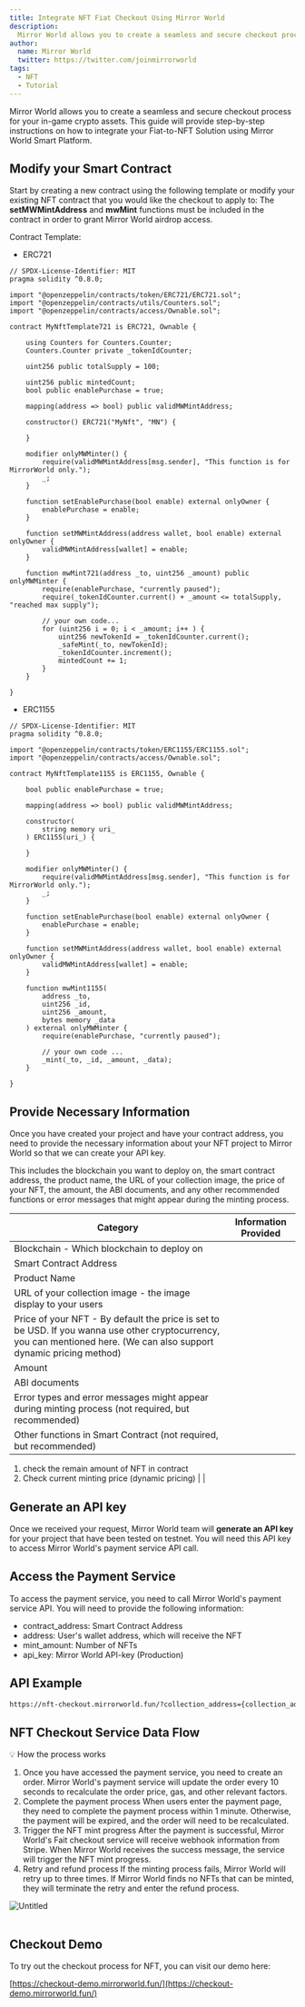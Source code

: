```yaml
---
title: Integrate NFT Fiat Checkout Using Mirror World
description:
  Mirror World allows you to create a seamless and secure checkout process for your in-game crypto assets. This guide will provide step-by-step instructions on how to integrate your Fiat-to-NFT Solution using Mirror World Smart Platform.
author:
  name: Mirror World
  twitter: https://twitter.com/joinmirrorworld
tags:
  - NFT
  - Tutorial
---
```


Mirror World allows you to create a seamless and secure checkout process for your in-game crypto assets. This guide will provide step-by-step instructions on how to integrate your Fiat-to-NFT Solution using Mirror World Smart Platform.

## Modify your Smart Contract

Start by creating a new contract using the following template or modify your existing NFT contract that you would like the checkout to apply to: The **setMWMintAddress** and **mwMint** functions must be included in the contract in order to grant Mirror World airdrop access.

Contract Template:
- ERC721

```solidity
// SPDX-License-Identifier: MIT
pragma solidity ^0.8.0;

import "@openzeppelin/contracts/token/ERC721/ERC721.sol";
import "@openzeppelin/contracts/utils/Counters.sol";
import "@openzeppelin/contracts/access/Ownable.sol";

contract MyNftTemplate721 is ERC721, Ownable {

    using Counters for Counters.Counter;
    Counters.Counter private _tokenIdCounter;

    uint256 public totalSupply = 100;

    uint256 public mintedCount;
    bool public enablePurchase = true;

    mapping(address => bool) public validMWMintAddress;

    constructor() ERC721("MyNft", "MN") {
        
    }

    modifier onlyMWMinter() {
        require(validMWMintAddress[msg.sender], "This function is for MirrorWorld only.");
        _;
    }

    function setEnablePurchase(bool enable) external onlyOwner {
        enablePurchase = enable;
    }

    function setMWMintAddress(address wallet, bool enable) external onlyOwner {
        validMWMintAddress[wallet] = enable;
    }

    function mwMint721(address _to, uint256 _amount) public onlyMWMinter {
        require(enablePurchase, "currently paused");
        require(_tokenIdCounter.current() + _amount <= totalSupply, "reached max supply");

        // your own code...
        for (uint256 i = 0; i < _amount; i++ ) {
            uint256 newTokenId = _tokenIdCounter.current();
            _safeMint(_to, newTokenId);
            _tokenIdCounter.increment();
            mintedCount += 1;
        }
    }

}
```

- ERC1155

```solidity
// SPDX-License-Identifier: MIT
pragma solidity ^0.8.0;

import "@openzeppelin/contracts/token/ERC1155/ERC1155.sol";
import "@openzeppelin/contracts/access/Ownable.sol";

contract MyNftTemplate1155 is ERC1155, Ownable {

    bool public enablePurchase = true;

    mapping(address => bool) public validMWMintAddress;

    constructor(
        string memory uri_
    ) ERC1155(uri_) {

    }

    modifier onlyMWMinter() {
        require(validMWMintAddress[msg.sender], "This function is for MirrorWorld only.");
        _;
    }

    function setEnablePurchase(bool enable) external onlyOwner {
        enablePurchase = enable;
    } 

    function setMWMintAddress(address wallet, bool enable) external onlyOwner {
        validMWMintAddress[wallet] = enable;
    }

    function mwMint1155(
        address _to,
        uint256 _id,
        uint256 _amount,
        bytes memory _data
    ) external onlyMWMinter {
        require(enablePurchase, "currently paused");

        // your own code ...
        _mint(_to, _id, _amount, _data);
    }

}
```

## Provide Necessary Information

Once you have created your project and have your contract address, you need to provide the necessary information about your NFT project to Mirror World so that we can create your API key.

This includes the blockchain you want to deploy on, the smart contract address, the product name, the URL of your collection image, the price of your NFT, the amount, the ABI documents, and any other recommended functions or error messages that might appear during the minting process.

| Category | Information Provided  |
| --- | --- |
| Blockchain - Which blockchain to deploy on |  |
| Smart Contract Address |  |
| Product Name |  |
| URL of your collection image - the image display to your users |  |
| Price of your NFT - By default the price is set to be USD. If you wanna use other cryptocurrency, you can mentioned here. (We can also support dynamic pricing method) |  |
| Amount |  |
| ABI documents  |  |
| Error types and error messages might appear during minting process (not required, but recommended) |  |
| Other functions in Smart Contract (not required, but recommended)
1. check the remain amount of NFT in contract
2. Check current minting price (dynamic pricing) |  |

## Generate an API key

Once we received your request, Mirror World team will **generate an API key** for your project that have been tested on testnet. You will need this API key to access Mirror World's payment service API call.

## Access the Payment Service

To access the payment service, you need to call Mirror World's payment service API. You will need to provide the following information:

- contract_address: Smart Contract Address
- address: User's wallet address, which will receive the NFT
- mint_amount: Number of NFTs
- api_key: Mirror World API-key (Production)

## API Example

```html
https://nft-checkout.mirrorworld.fun/?collection_address={collection_address}&address={wallet_address}&mint_amount={amount}&api_key={api_key}
```

## NFT Checkout Service Data Flow

<aside>
💡 How the process works

1. Once you have accessed the payment service, you need to create an order. Mirror World's payment service will update the order every 10 seconds to recalculate the order price, gas, and other relevant factors.
2. Complete the payment process
When users enter the payment page, they need to complete the payment process within 1 minute. Otherwise, the payment will be expired, and the order will need to be recalculated.
3. Trigger the NFT mint progress
After the payment is successful, Mirror World's Fait checkout service will receive webhook information from Stripe. When Mirror World receives the success message, the service will trigger the NFT mint progress.
4. Retry and refund process
If the minting process fails, Mirror World will retry up to three times. If Mirror World finds no NFTs that can be minted, they will terminate the retry and enter the refund process.
</aside>

![Untitled](/docs/images/guides/checkoutFlow.png)  
<br />
## Checkout Demo

To try out the checkout process for NFT, you can visit our demo here:

 [https://checkout-demo.mirrorworld.fun/](https://checkout-demo.mirrorworld.fun/)